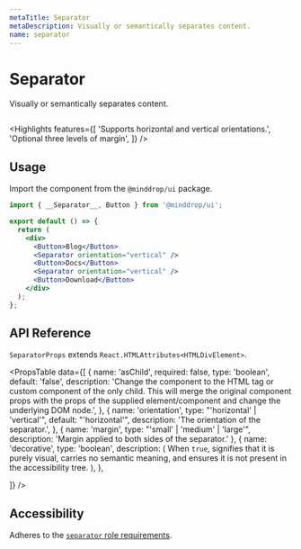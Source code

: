 ```yaml
---
metaTitle: Separator
metaDescription: Visually or semantically separates content.
name: separator
---
```


# Separator

<Description>Visually or semantically separates content.</Description>

<HeroContainer>
  <SeparatorDemo />
</HeroContainer>

```jsx hero template=SeparatorDemo

```

<Highlights
  features={[
    'Supports horizontal and vertical orientations.',
    'Optional three levels of margin',
  ]}
/>

## Usage

Import the component from the `@minddrop/ui` package.

```jsx line=7,9
import { __Separator__, Button } from '@minddrop/ui';

export default () => {
  return (
    <div>
      <Button>Blog</Button>
      <Separator orientation="vertical" />
      <Button>Docs</Button>
      <Separator orientation="vertical" />
      <Button>Download</Button>
    </div>
  );
};
```

## API Reference

`SeparatorProps` extends `React.HTMLAttributes<HTMLDivElement>`.

<PropsTable
  data={[
    {
      name: 'asChild',
      required: false,
      type: 'boolean',
      default: 'false',
      description:
        'Change the component to the HTML tag or custom component of the only child. This will merge the original component props with the props of the supplied element/component and change the underlying DOM node.',
    },
    {
      name: 'orientation',
      type: "'horizontal' | 'vertical'",
      default: "'horizontal'",
      description: 'The orientation of the separator.',
    },
    {
      name: 'margin',
      type: "'small' | 'medium' | 'large'",
      description: 'Margin applied to both sides of the separator.'
    },
    {
      name: 'decorative',
      type: 'boolean',
      description: (
        <span>
          When <Code>true</Code>, signifies that it is purely visual,
          carries no semantic meaning, and ensures it is not present
          in the accessibility tree.
        </span>
      ),
    },

]}
/>

## Accessibility

Adheres to the [`separator` role requirements](https://www.w3.org/TR/wai-aria-1.2/#separator).
